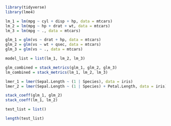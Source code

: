 
```r
library(tidyverse)
library(lme4)
```

```r
lm_1 = lm(mpg ~ cyl + disp + hp, data = mtcars)
lm_2 = lm(mpg ~ hp + drat + wt, data = mtcars)
lm_3 = lm(mpg ~ ., data = mtcars)

glm_1 = glm(vs ~ drat + hp, data = mtcars)
glm_2 = glm(vs ~ wt + qsec, data = mtcars)
glm_3 = glm(vs ~ ., data = mtcars)

model_list = list(lm_1, lm_2, lm_3)
```

```r
glm_combined = stack_metrics(glm_1, glm_2, glm_3)
lm_combined = stack_metrics(lm_1, lm_2, lm_3)
```

```r
lmer_1 = lmer(Sepal.Length ~ (1 | Species), data = iris)
lmer_2 = lmer(Sepal.Length ~ (1 | Species) + Petal.Length, data = iris)


```

```r
stack_coeff(glm_1, glm_2)
stack_coeff(lm_1, lm_2)
```
```r
test_list = list()

length(test_list)
```

